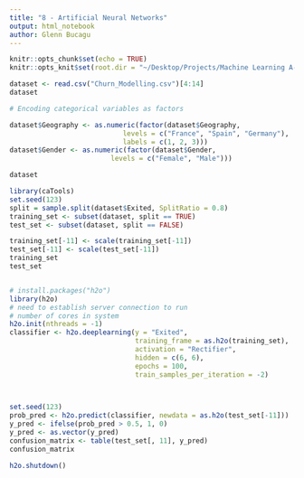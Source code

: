 ```yaml
---
title: "8 - Artificial Neural Networks"
output: html_notebook
author: Glenn Bucagu
---
```


```r
knitr::opts_chunk$set(echo = TRUE)
knitr::opts_knit$set(root.dir = "~/Desktop/Projects/Machine Learning A-Z (Codes and Datasets)/Part 8 - Deep Learning/Section 39 - Artificial Neural Networks (ANN)/R")
```

```r
dataset <- read.csv("Churn_Modelling.csv")[4:14]
dataset
```

```r
# Encoding categorical variables as factors

dataset$Geography <- as.numeric(factor(dataset$Geography, 
                            levels = c("France", "Spain", "Germany"),
                            labels = c(1, 2, 3)))
dataset$Gender <- as.numeric(factor(dataset$Gender,
                         levels = c("Female", "Male")))

dataset
```


```r
library(caTools)
set.seed(123)
split = sample.split(dataset$Exited, SplitRatio = 0.8)
training_set <- subset(dataset, split == TRUE)
test_set <- subset(dataset, split == FALSE)

```

```r
training_set[-11] <- scale(training_set[-11])
test_set[-11] <- scale(test_set[-11])
training_set
test_set



```

```r
# install.packages("h2o")
library(h2o)
# need to establish server connection to run 
# number of cores in system
h2o.init(nthreads = -1)
classifier <- h2o.deeplearning(y = "Exited",
                               training_frame = as.h2o(training_set),
                               activation = "Rectifier",
                               hidden = c(6, 6),
                               epochs = 100,
                               train_samples_per_iteration = -2)

        

```

```r
set.seed(123)
prob_pred <- h2o.predict(classifier, newdata = as.h2o(test_set[-11]))
y_pred <- ifelse(prob_pred > 0.5, 1, 0)
y_pred <- as.vector(y_pred)
confusion_matrix <- table(test_set[, 11], y_pred)
confusion_matrix

h2o.shutdown()

```

